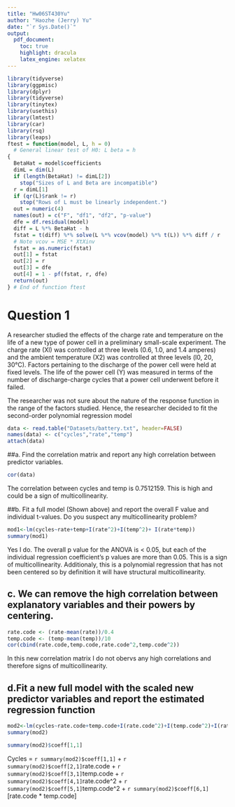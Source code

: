 ```yaml
---
title: "Hw06ST430Yu"
author: "Haozhe (Jerry) Yu"
date: "`r Sys.Date()`"
output: 
  pdf_document:
    toc: true
    highlight: dracula
    latex_engine: xelatex
---
```


```r
library(tidyverse)
library(ggpmisc)
library(dplyr)
library(tidyverse)
library(tinytex)
library(usethis)
library(lmtest)
library(car)
library(rsq)
library(leaps)
ftest = function(model, L, h = 0)
  # General linear test of H0: L beta = h
{
  BetaHat = model$coefficients
  dimL = dim(L)
  if (length(BetaHat) != dimL[2])
    stop("Sizes of L and Beta are incompatible")
  r = dimL[1]
  if (qr(L)$rank != r)
    stop("Rows of L must be linearly independent.")
  out = numeric(4)
  names(out) = c("F", "df1", "df2", "p-value")
  dfe = df.residual(model)
  diff = L %*% BetaHat - h
  fstat = t(diff) %*% solve(L %*% vcov(model) %*% t(L)) %*% diff / r
  # Note vcov = MSE * XtXinv
  fstat = as.numeric(fstat)
  out[1] = fstat
  out[2] = r
  out[3] = dfe
  out[4] = 1 - pf(fstat, r, dfe)
  return(out)
} # End of function ftest
```

# Question 1

A researcher studied the effects of the charge rate and temperature on the life of a new type of power cell in a preliminary small-scale experiment. The charge rate (Xl) was controlled at three levels (0.6, 1.0, and 1.4 amperes) and the ambient temperature (X2) was controlled at three levels (l0, 20, 30°C). Factors pertaining to the discharge of the power cell were held at fixed levels. The life of the power cell (Y) was measured in terms of the number of discharge-charge cycles that a power cell underwent before it failed.

The researcher was not sure about the nature of the response function in the range of the factors studied. Hence, the researcher decided to fit the second-order polynomial regression model

```r
data <- read.table("Datasets/battery.txt", header=FALSE)
names(data) <- c("cycles","rate","temp")
attach(data)
```

##a.	Find the correlation matrix and report any high correlation between predictor variables.

```r
cor(data)
```
The correlation between cycles and temp is 0.7512159. This is high and could be a sign of multicollinearity. 

##b.	Fit a full model (Shown above) and report the overall F value and individual t-values. Do you suspect any multicollinearity problem?


```r
mod1<-lm(cycles~rate+temp+I(rate^2)+I(temp^2)+ I(rate*temp))
summary(mod1)
```
Yes I do. The overall p value for the ANOVA is < 0.05, but each of the individual regression coefficient's p values are more than 0.05. This is a sign of multicollinearity. Additionaly, this is a polynomial regression that has not been centered so by definition it will have structural multicollinearity. 

## c.	We can remove the high correlation between explanatory variables and their powers by centering. 

```r
rate.code <- (rate-mean(rate))/0.4
temp.code <- (temp-mean(temp))/10
cor(cbind(rate.code,temp.code,rate.code^2,temp.code^2))
```
In this new correlation matrix I do not obervs any high correlations and therefore signs of multicollinearity. 

## d.Fit a new full model with the scaled new predictor variables and report the estimated regression function

```r
mod2<-lm(cycles~rate.code+temp.code+I(rate.code^2)+I(temp.code^2)+I(rate.code*temp.code))
summary(mod2)

summary(mod2)$coeff[1,1]
```
Cycles = `r summary(mod2)$coeff[1,1]` + `r summary(mod2)$coeff[2,1]`rate.code + `r summary(mod2)$coeff[3,1]`temp.code + `r summary(mod2)$coeff[4,1]`rate.code^2 + `r summary(mod2)$coeff[5,1]`temp.code^2 + `r summary(mod2)$coeff[6,1]`[rate.code * temp.code]
